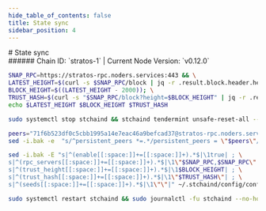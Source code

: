 ```yaml
---
hide_table_of_contents: false
title: State sync
sidebar_position: 4
---
```


<div class="h1-with-icon icon-stratos">
# State sync
</div>
###### Chain ID: `stratos-1` | Current Node Version: `v0.12.0`

```bash
SNAP_RPC=https://stratos-rpc.noders.services:443 && \
LATEST_HEIGHT=$(curl -s $SNAP_RPC/block | jq -r .result.block.header.height); \
BLOCK_HEIGHT=$((LATEST_HEIGHT - 2000)); \
TRUST_HASH=$(curl -s "$SNAP_RPC/block?height=$BLOCK_HEIGHT" | jq -r .result.block_id.hash) && \
echo $LATEST_HEIGHT $BLOCK_HEIGHT $TRUST_HASH
```
```bash
sudo systemctl stop stchaind && stchaind tendermint unsafe-reset-all --home ~/.stchaind --keep-addr-book
```
```bash
peers="71f6b523df0c5cbb1995a14e7eac46a9befcad37@stratos-rpc.noders.services:21856"
sed -i.bak -e  "s/^persistent_peers *=.*/persistent_peers = \"$peers\"/" ~/.stchaind/config/config.toml
```
```bash
sed -i.bak -E "s|^(enable[[:space:]]+=[[:space:]]+).*$|\1true| ; \
s|^(rpc_servers[[:space:]]+=[[:space:]]+).*$|\1\"$SNAP_RPC,$SNAP_RPC\"| ; \
s|^(trust_height[[:space:]]+=[[:space:]]+).*$|\1$BLOCK_HEIGHT| ; \
s|^(trust_hash[[:space:]]+=[[:space:]]+).*$|\1\"$TRUST_HASH\"| ; \
s|^(seeds[[:space:]]+=[[:space:]]+).*$|\1\"\"|" ~/.stchaind/config/config.toml
```
```bash
sudo systemctl restart stchaind && sudo journalctl -fu stchaind --no-hostname -o cat
```
